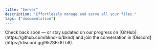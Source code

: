 ```yaml
---
title: "Server"
description: "Effortlessly manage and serve all your files."
tags: ["documentation"]
---
```


<Callout type="info" title="The documentation is currently a work in progress">
  Check back soon — or stay updated on our progress on
  [GitHub](https://github.com/bknd-io/bknd) and join the conversation in
  [Discord](https://discord.gg/952SFk8Tb8).
</Callout>
